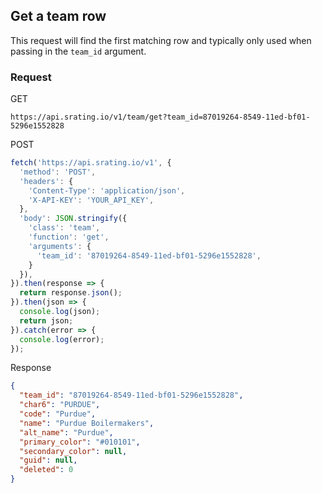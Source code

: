 ## Get a team row

This request will find the first matching row and typically only used when passing in the `team_id` argument.

### Request

GET

```console
https://api.srating.io/v1/team/get?team_id=87019264-8549-11ed-bf01-5296e1552828
```

POST
```js {5} copy filename="javascript"
fetch('https://api.srating.io/v1', {
  'method': 'POST',
  'headers': {
    'Content-Type': 'application/json',
    'X-API-KEY': 'YOUR_API_KEY',
  },
  'body': JSON.stringify({
    'class': 'team',
    'function': 'get',
    'arguments': {
      'team_id': '87019264-8549-11ed-bf01-5296e1552828',
    }
  }),
}).then(response => {
  return response.json();
}).then(json => {
  console.log(json);
  return json;
}).catch(error => {
  console.log(error);
});
```

Response
```json
{
  "team_id": "87019264-8549-11ed-bf01-5296e1552828",
  "char6": "PURDUE",
  "code": "Purdue",
  "name": "Purdue Boilermakers",
  "alt_name": "Purdue",
  "primary_color": "#010101",
  "secondary_color": null,
  "guid": null,
  "deleted": 0
}
```

